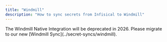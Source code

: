 ```yaml
---
title: "Windmill"
description: "How to sync secrets from Infisical to Windmill"
---
```


<Note>
    The Windmill Native Integration will be deprecated in 2026. Please migrate to our new [Windmill Sync](../secret-syncs/windmill).
</Note>
